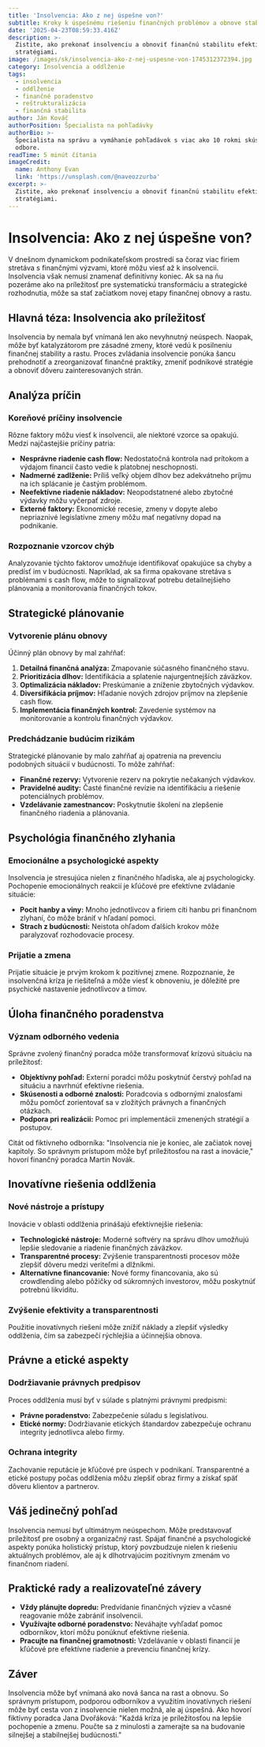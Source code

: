 ```yaml
---
title: 'Insolvencia: Ako z nej úspešne von?'
subtitle: Kroky k úspešnému riešeniu finančných problémov a obnove stability
date: '2025-04-23T08:59:33.416Z'
description: >-
  Zistite, ako prekonať insolvenciu a obnoviť finančnú stabilitu efektívnymi
  stratégiami.
image: /images/sk/insolvencia-ako-z-nej-uspesne-von-1745312372394.jpg
category: Insolvencia a oddlženie
tags:
  - insolvencia
  - oddlženie
  - finančné poradenstvo
  - reštrukturalizácia
  - finančná stabilita
author: Ján Kováč
authorPosition: Špecialista na pohľadávky
authorBio: >-
  Špecialista na správu a vymáhanie pohľadávok s viac ako 10 rokmi skúseností v
  odbore.
readTime: 5 minút čítania
imageCredit:
  name: Anthony Evan
  link: 'https://unsplash.com/@naveozzurba'
excerpt: >-
  Zistite, ako prekonať insolvenciu a obnoviť finančnú stabilitu efektívnymi
  stratégiami.
---
```

# Insolvencia: Ako z nej úspešne von?

V dnešnom dynamickom podnikateľskom prostredí sa čoraz viac firiem stretáva s finančnými výzvami, ktoré môžu viesť až k insolvencii. Insolvencia však nemusí znamenať definitívny koniec. Ak sa na ňu pozeráme ako na príležitosť pre systematickú transformáciu a strategické rozhodnutia, môže sa stať začiatkom novej etapy finančnej obnovy a rastu.

## Hlavná téza: Insolvencia ako príležitosť

Insolvencia by nemala byť vnímaná len ako nevyhnutný neúspech. Naopak, môže byť katalyzátorom pre zásadné zmeny, ktoré vedú k posilneniu finančnej stability a rastu. Proces zvládania insolvencie ponúka šancu prehodnotiť a zreorganizovať finančné praktiky, zmeniť podnikové stratégie a obnoviť dôveru zainteresovaných strán.

## Analýza príčin

### Koreňové príčiny insolvencie

Rôzne faktory môžu viesť k insolvencii, ale niektoré vzorce sa opakujú. Medzi najčastejšie príčiny patria:

- **Nesprávne riadenie cash flow:** Nedostatočná kontrola nad prítokom a výdajom financií často vedie k platobnej neschopnosti.
- **Nadmerné zadlženie:** Príliš veľký objem dlhov bez adekvátneho príjmu na ich splácanie je častým problémom.
- **Neefektívne riadenie nákladov:** Neopodstatnené alebo zbytočné výdavky môžu vyčerpať zdroje.
- **Externé faktory:** Ekonomické recesie, zmeny v dopyte alebo nepriaznivé legislatívne zmeny môžu mať negatívny dopad na podnikanie.

### Rozpoznanie vzorcov chýb

Analyzovanie týchto faktorov umožňuje identifikovať opakujúce sa chyby a predísť im v budúcnosti. Napríklad, ak sa firma opakovane stretáva s problémami s cash flow, môže to signalizovať potrebu detailnejšieho plánovania a monitorovania finančných tokov.

## Strategické plánovanie

### Vytvorenie plánu obnovy

Účinný plán obnovy by mal zahŕňať:

1. **Detailná finančná analýza:** Zmapovanie súčasného finančného stavu.
2. **Prioritizácia dlhov:** Identifikácia a splatenie najurgentnejších záväzkov.
3. **Optimalizácia nákladov:** Preskúmanie a zníženie zbytočných výdavkov.
4. **Diversifikácia príjmov:** Hľadanie nových zdrojov príjmov na zlepšenie cash flow.
5. **Implementácia finančných kontrol:** Zavedenie systémov na monitorovanie a kontrolu finančných výdavkov.

### Predchádzanie budúcim rizikám

Strategické plánovanie by malo zahŕňať aj opatrenia na prevenciu podobných situácií v budúcnosti. To môže zahŕňať:

- **Finančné rezervy:** Vytvorenie rezerv na pokrytie nečakaných výdavkov.
- **Pravidelné audity:** Časté finančné revízie na identifikáciu a riešenie potenciálnych problémov.
- **Vzdelávanie zamestnancov:** Poskytnutie školení na zlepšenie finančného riadenia a plánovania.

## Psychológia finančného zlyhania

### Emocionálne a psychologické aspekty

Insolvencia je stresujúca nielen z finančného hľadiska, ale aj psychologicky. Pochopenie emocionálnych reakcií je kľúčové pre efektívne zvládanie situácie:

- **Pocit hanby a viny:** Mnoho jednotlivcov a firiem cíti hanbu pri finančnom zlyhaní, čo môže brániť v hľadaní pomoci.
- **Strach z budúcnosti:** Neistota ohľadom ďalších krokov môže paralyzovať rozhodovacie procesy.

### Prijatie a zmena

Prijatie situácie je prvým krokom k pozitívnej zmene. Rozpoznanie, že insolvenčná kríza je riešiteľná a môže viesť k obnoveniu, je dôležité pre psychické nastavenie jednotlivcov a tímov.

## Úloha finančného poradenstva

### Význam odborného vedenia

Správne zvolený finančný poradca môže transformovať krízovú situáciu na príležitosť:

- **Objektívny pohľad:** Externí poradci môžu poskytnúť čerstvý pohľad na situáciu a navrhnúť efektívne riešenia.
- **Skúsenosti a odborné znalosti:** Poradcovia s odbornými znalosťami môžu pomôcť zorientovať sa v zložitých právnych a finančných otázkach.
- **Podpora pri realizácii:** Pomoc pri implementácii zmenených stratégií a postupov.

Citát od fiktívneho odborníka: "Insolvencia nie je koniec, ale začiatok novej kapitoly. So správnym prístupom môže byť príležitosťou na rast a inovácie," hovorí finančný poradca Martin Novák.

## Inovatívne riešenia oddlženia

### Nové nástroje a prístupy

Inovácie v oblasti oddlženia prinášajú efektívnejšie riešenia:

- **Technologické nástroje:** Moderné softvéry na správu dlhov umožňujú lepšie sledovanie a riadenie finančných záväzkov.
- **Transparentné procesy:** Zvýšenie transparentnosti procesov môže zlepšiť dôveru medzi veriteľmi a dlžníkmi.
- **Alternatívne financovanie:** Nové formy financovania, ako sú crowdlending alebo pôžičky od súkromných investorov, môžu poskytnúť potrebnú likviditu.

### Zvýšenie efektivity a transparentnosti

Použitie inovatívnych riešení môže znížiť náklady a zlepšiť výsledky oddlženia, čím sa zabezpečí rýchlejšia a účinnejšia obnova.

## Právne a etické aspekty

### Dodržiavanie právnych predpisov

Proces oddlženia musí byť v súlade s platnými právnymi predpismi:

- **Právne poradenstvo:** Zabezpečenie súladu s legislatívou.
- **Etické normy:** Dodržiavanie etických štandardov zabezpečuje ochranu integrity jednotlivca alebo firmy.

### Ochrana integrity

Zachovanie reputácie je kľúčové pre úspech v podnikaní. Transparentné a etické postupy počas oddlženia môžu zlepšiť obraz firmy a získať späť dôveru klientov a partnerov.

## Váš jedinečný pohľad

Insolvencia nemusí byť ultimátnym neúspechom. Môže predstavovať príležitosť pre osobný a organizačný rast. Spájať finančné a psychologické aspekty ponúka holistický prístup, ktorý povzbudzuje nielen k riešeniu aktuálnych problémov, ale aj k dlhotrvajúcim pozitívnym zmenám vo finančnom riadení.

## Praktické rady a realizovateľné závery

- **Vždy plánujte dopredu:** Predvídanie finančných výziev a včasné reagovanie môže zabrániť insolvencii.
- **Využívajte odborné poradenstvo:** Neváhajte vyhľadať pomoc odborníkov, ktorí môžu ponúknuť efektívne riešenia.
- **Pracujte na finančnej gramotnosti:** Vzdelávanie v oblasti financií je kľúčové pre efektívne riadenie a prevenciu finančnej krízy.

## Záver

Insolvencia môže byť vnímaná ako nová šanca na rast a obnovu. So správnym prístupom, podporou odborníkov a využitím inovatívnych riešení môže byť cesta von z insolvencie nielen možná, ale aj úspešná. Ako hovorí fiktívny poradca Jana Dvořáková: "Každá kríza je príležitosťou na lepšie pochopenie a zmenu. Poučte sa z minulosti a zamerajte sa na budovanie silnejšej a stabilnejšej budúcnosti."
